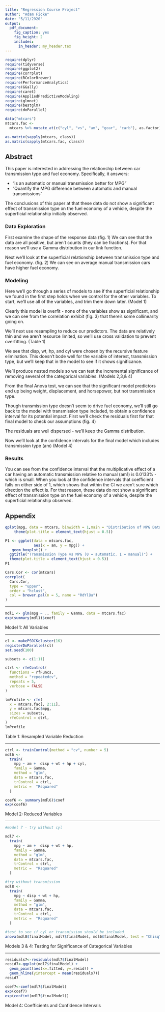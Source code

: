 ```yaml
---
title: "Regression Course Project"
author: "Adam Ficke"
date: "5/11/2020"
output: 
  pdf_document: 
    fig_caption: yes
    fig_height: 2
    includes:  
      in_header: my_header.tex
---
```

```r
require(dplyr)
require(tidyverse)
require(ggplot2)
require(corrplot)
require(RColorBrewer)
require(PerformanceAnalytics)
require(GGally)
require(caret)
require(AppliedPredictiveModeling)
require(glmnet)
require(bestglm)
require(doParallel)

data("mtcars")
mtcars.fac <-
  mtcars %>% mutate_at(c("cyl", "vs", "am", "gear", "carb"), as.factor)

as.matrix(sapply(mtcars, class))
as.matrix(sapply(mtcars.fac, class))
```

## Abstract 

This paper is interested in addressing the relationship between car transmission type and fuel economy. Specifically, it answers: 

* “Is an automatic or manual transmission better for MPG”
* "Quantify the MPG difference between automatic and manual transmissions"

The conclusions of this paper at that these data do not show a significant effect of transmission type on the fuel economy of a vehicle, despite the superficial relationship initially observed. 

### Data Exploration

First examine the shape of the response data (fig. 1) We can see that the data are all positive, but aren't counts (they can be fractions). For that reason we'll use a Gamma distribution in our link function. 

Next we'll look at the superficial relationship between transmission type and fuel economy. (fig. 2) We can see on average manual transmission cars have higher fuel economy. 

### Modeling

Here we'll go through a series of models to see if the superficial relationship we found in the first step holds when we control for the other variables. To start, we'll use all of the variables, and trim them down later. (Model 1)

Clearly this model is overfit - none of the variables show as significant, and we can see from the correlation exhibit (fig. 3) that there's some collinearity going on. 

We'll next use resampling to reduce our predictors. The data are relatively thin and we aren't resource limited, so we'll use cross validation to prevent overfitting. (Table 1)

We see that disp, wt, hp, and cyl were chosen by the recursive feature elimination. This doesn't bode well for the variable of interest, transmission type, but we'll keep that in the model to see if it shows significance. 

We'll produce nested models so we can test the incremental significance of removing several of the categorical variables. (Models 2,3,& 4) 

From the final Anova test, we can see that the significant model predictors end up being weight, displacement, and horsepower, but not transmission type. 

Though transmission type doesn't seem to drive fuel economy, we'll still go back to the model with transmission type included, to obtain a confidence interval for its potential impact. First we'll check the residuals first for that final model to check our assumptions (fig. 4)

The residuals are well dispersed - we'll keep the Gamma distribution. 

Now we'll look at the confidence intervals for the final model which includes transmission type (am) (Model 4)

### Results


You can see from the confidence interval that the multiplicative effect of a car having an automatic transmission relative to manual (am1) is 0.0133% - which is small. When you look at the confidence intervals that coefficient falls on either side of 1, which shows that within the CI we aren't sure which direction the effect is. For that reason, these data do not show a significant effect of transmission type on the fuel economy of a vehicle, despite the superficial relationship observed. 

## Appendix 

```r
qplot(mpg, data = mtcars, binwidth = 1,main = "Distribution of MPG Data") + 
    theme(plot.title = element_text(hjust = 0.5))
```


```r
P1 <- ggplot(data = mtcars.fac,
             aes(x = am, y = mpg)) +
   geom_boxplot() + 
  ggtitle("Transmission Type vs MPG (0 = automatic, 1 = manual)") + 
  theme(plot.title = element_text(hjust = 0.5))
P1
```



```r
Cars.Cor <- cor(mtcars)
corrplot(
  Cars.Cor,
  type = "upper",
  order = "hclust",
  col = brewer.pal(n = 5, name = "RdYlBu")
)
```


***


```r

mdl1 <- glm(mpg ~ ., family = Gamma, data = mtcars.fac)
exp(summary(mdl1)$coef)
``` 

Model 1: All Variables 


***


```r
cl <- makePSOCKcluster(16)
registerDoParallel(cl)
set.seed(100)

subsets <- c(1:11)

ctrl <- rfeControl(
  functions = rfFuncs,
  method = "repeatedcv",
  repeats = 5,
  verbose = FALSE
)

lmProfile <- rfe(
  x = mtcars.fac[, 2:11],
  y = mtcars.fac$mpg,
  sizes = subsets,
  rfeControl = ctrl,
)
lmProfile

```

Table 1: Resampled Variable Reduction


***


```r
ctrl <- trainControl(method = "cv", number = 5)
mdl6 <-
  train(
    mpg ~ am +  disp + wt + hp + cyl,
    family = Gamma,
    method = "glm",
    data = mtcars.fac,
    trControl = ctrl,
    metric =  "Rsquared"
  )

coef6 <- summary(mdl6)$coef
exp(coef6)
```

Model 2: Reduced Variables


***


``` r

#model 7 - try without cyl

mdl7 <-
  train(
    mpg ~ am +  disp + wt + hp,
    family = Gamma,
    method = "glm",
    data = mtcars.fac,
    trControl = ctrl,
    metric =  "Rsquared"
  )

#try without transmission 
mdl8 <-
  train(
    mpg ~ disp + wt + hp,
    family = Gamma,
    method = "glm",
    data = mtcars.fac,
    trControl = ctrl,
    metric =  "Rsquared"
  )

#test to see if cyl or transmission should be included
anova(mdl8$finalModel, mdl7$finalModel, mdl6$finalModel, test = "Chisq")
```

Models 3 & 4: Testing for Significance of Categorical Variables


***


```r
residuals7<-residuals(mdl7$finalModel)
resid7<-ggplot(mdl7$finalModel) + 
  geom_point(aes(x=.fitted, y=.resid)) +
  geom_hline(yintercept = mean(residuals7))
resid7
```



```r
coef7<-coef(mdl7$finalModel)
exp(coef7)
exp(confint(mdl7$finalModel))
```

Model 4: Coefficients and Confidence Intervals